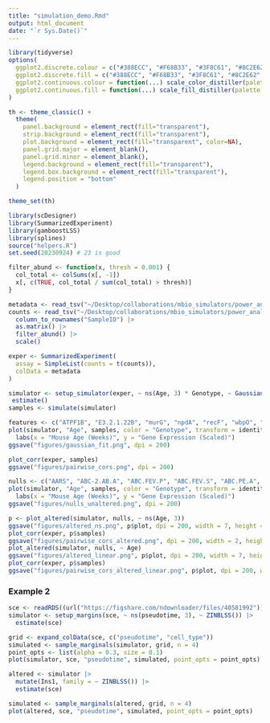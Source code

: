 ```yaml
---
title: "simulation_demo.Rmd"
output: html_document
date: "`r Sys.Date()`"
---
```


```r
library(tidyverse)
options(
  ggplot2.discrete.colour = c("#388ECC", "#F68B33", "#3F8C61", "#8C2E62", "#F2B705", "#11A0D9"),
  ggplot2.discrete.fill = c("#388ECC", "#F68B33", "#3F8C61", "#8C2E62", "#F2B705", "#11A0D9"),
  ggplot2.continuous.colour = function(...) scale_color_distiller(palette = "Spectral", ...),
  ggplot2.continuous.fill = function(...) scale_fill_distiller(palette = "Spectral", ...)
)

th <- theme_classic() +
  theme(
    panel.background = element_rect(fill="transparent"),
    strip.background = element_rect(fill="transparent"),
    plot.background = element_rect(fill="transparent", color=NA),
    panel.grid.major = element_blank(),
    panel.grid.minor = element_blank(),
    legend.background = element_rect(fill="transparent"),
    legend.box.background = element_rect(fill="transparent"),
    legend.position = "bottom"
  )

theme_set(th)
```


```r
library(scDesigner)
library(SummarizedExperiment)
library(gamboostLSS)
library(splines)
source("helpers.R")
set.seed(20230924) # 23 is good
```


```r
filter_abund <- function(x, thresh = 0.001) {
  col_total <- colSums(x[, -1])
  x[, c(TRUE, col_total / sum(col_total) > thresh)]
}
```

```r
metadata <- read_tsv("~/Desktop/collaborations/mbio_simulators/power_analysis/data/sample_metadata.tsv")
counts <- read_tsv("~/Desktop/collaborations/mbio_simulators/power_analysis/data/alltp_genes_counts.tsv") |>
  column_to_rownames("SampleID") |>
  as.matrix() |>
  filter_abund() |>
  scale()

exper <- SummarizedExperiment(
  assay = SimpleList(counts = t(counts)),
  colData = metadata
)
```


```r
simulator <- setup_simulator(exper, ~ ns(Age, 3) * Genotype, ~ GaussianLSS()) |>
 estimate()
samples <- simulate(simulator)
```


```r
features <- c("ATPF1B", "E3.2.1.22B", "murG", "npdA", "recF", "wbpO", "yidC")
plot(simulator, "Age", samples, color = "Genotype", transform = identity, feature = features) +
  labs(x = "Mouse Age (Weeks)", y = "Gene Expression (Scaled)")
ggsave("figures/gaussian_fit.png", dpi = 200)
```


```r
plot_corr(exper, samples)
ggsave("figures/pairwise_cors.png", dpi = 200)
```

```r
nulls <- c("AARS", "ABC-2.AB.A", "ABC.FEV.P", "ABC.FEV.S", "ABC.PE.A", "ABC.PE.P", "ABC.PE.P1", "ABC.PE.S")
plot(simulator, "Age", samples, color = "Genotype", transform = identity, feature = nulls) +
  labs(x = "Mouse Age (Weeks)", y = "Gene Expression (Scaled)")
ggsave("figures/nulls_unaltered.png", dpi = 200)
```

```r
p <- plot_altered(simulator, nulls, ~ ns(Age, 3))
ggsave("figures/altered_ns.png", p$plot, dpi = 200, width = 7, height = 3)
plot_corr(exper, p$samples)
ggsave("figures/pairwise_cors_altered.png", dpi = 200, width = 2, height = 2)
plot_altered(simulator, nulls, ~ Age)
ggsave("figures/altered_linear.png", p$plot, dpi = 200, width = 7, height = 3)
plot_corr(exper, p$samples)
ggsave("figures/pairwise_cors_altered_linear.png", p$plot, dpi = 200, width = 2, height = 2)
```

### Example 2

```r
sce <- readRDS((url("https://figshare.com/ndownloader/files/40581992")))[1:10, ]
simulator <- setup_margins(sce, ~ ns(pseudotime, 3), ~ ZINBLSS()) |>
  estimate(sce)
```

```r
grid <- expand_colData(sce, c("pseudotime", "cell_type"))
simulated <- sample_marginals(simulator, grid, n = 4)
point_opts <- list(alpha = 0.3, size = 0.1)
plot(simulator, sce, "pseudotime", simulated, point_opts = point_opts)
```
  







```r
altered <- simulator |>
  mutate(Ins1, family = ~ ZINBLSS()) |>
  estimate(sce)
```

```r
simulated <- sample_marginals(altered, grid, n = 4)
plot(altered, sce, "pseudotime", simulated, point_opts = point_opts)
```
